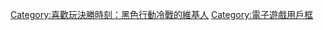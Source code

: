 {{Userbox
  |id=CODBOCW
  |id-s=14
  |info=這個用戶喜歡玩'''[[決勝時刻：黑色行動冷戰|-{zh-cn:使命召唤; zh-hk:決勝時刻; zh-tw:決勝時刻;}-:黑色行動冷戰]]'''
  |id-c=black
  |id-fc=#FFFFFF
  |info-c=#FAEBD7
  |info-fc=black
}}<includeonly>[[Category:喜歡玩決勝時刻：黑色行動冷戰的維基人|{{PAGENAME}}]]</includeonly><noinclude>

{{DEFAULTSORT:Call of Duty：Black Ops Cold War}}
[[Category:喜歡玩決勝時刻：黑色行動冷戰的維基人]]
[[Category:電子遊戲用戶框]]
</noinclude>